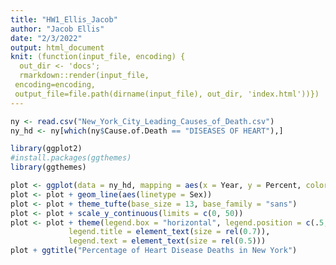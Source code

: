```yaml
---
title: "HW1_Ellis_Jacob"
author: "Jacob Ellis"
date: "2/3/2022"
output: html_document
knit: (function(input_file, encoding) {
  out_dir <- 'docs';
  rmarkdown::render(input_file,
 encoding=encoding,
 output_file=file.path(dirname(input_file), out_dir, 'index.html'))})
---
```



```r
ny <- read.csv("New_York_City_Leading_Causes_of_Death.csv")
ny_hd <- ny[which(ny$Cause.of.Death == "DISEASES OF HEART"),]

library(ggplot2)
#install.packages(ggthemes)
library(ggthemes)

plot <- ggplot(data = ny_hd, mapping = aes(x = Year, y = Percent, color = Ethnicity))
plot <- plot + geom_line(aes(linetype = Sex))
plot <- plot + theme_tufte(base_size = 13, base_family = "sans")
plot <- plot + scale_y_continuous(limits = c(0, 50))
plot <- plot + theme(legend.box = "horizontal", legend.position = c(.5, .25), 
             legend.title = element_text(size = rel(0.7)), 
             legend.text = element_text(size = rel(0.5)))
plot + ggtitle("Percentage of Heart Disease Deaths in New York")
```




